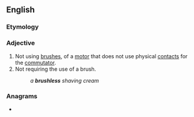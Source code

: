 ==English==

===Etymology===
{{suffix|en|brush|less}}

===Adjective===
{{en-adj|-}}
{{wikipedia|brushless motor}}

# Not using [[brush]]es, of a [[motor]] that does not use physical [[contact]]s for the [[commutator]].
# Not requiring the use of a brush.
#: ''a '''brushless''' shaving cream''

===Anagrams===
* {{anagrams|en|a=behlrsssu|shrubless}}